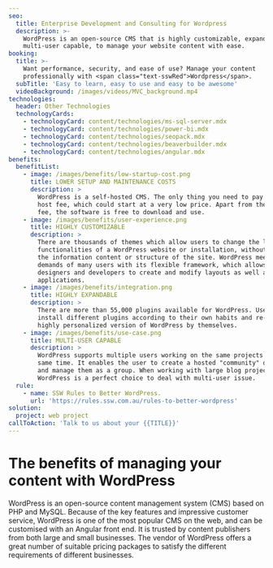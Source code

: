 ```yaml
---
seo:
  title: Enterprise Development and Consulting for Wordpress
  description: >-
    WordPress is an open-source CMS that is highly customizable, expandable, and
    multi-user capable, to manage your website content with ease.
booking:
  title: >-
    Want performance, security, and ease of use? Manage your content
    professionally with <span class="text-sswRed">Wordpress</span>.
  subTitle: 'Easy to learn, easy to use and easy to be awesome'
  videoBackground: /images/videos/MVC_background.mp4
technologies:
  header: Other Technologies
  technologyCards:
    - technologyCard: content/technologies/ms-sql-server.mdx
    - technologyCard: content/technologies/power-bi.mdx
    - technologyCard: content/technologies/seopack.mdx
    - technologyCard: content/technologies/beaverbuilder.mdx
    - technologyCard: content/technologies/angular.mdx
benefits:
  benefitList:
    - image: /images/benefits/low-startup-cost.png
      title: LOWER SETUP AND MAINTENANCE COSTS
      description: >
        WordPress is a self-hosted CMS. The only thing you need to pay is the
        host fee, which could start at a very low price. Apart from the host
        fee, the software is free to download and use.
    - image: /images/benefits/user-experience.png
      title: HIGHLY CUSTOMIZABLE
      description: >
        There are thousands of themes which allow users to change the look and
        functionalities of a WordPress website or installation, without changing
        the information content or structure of the site. WordPress meets the
        demands of many users with its flexible framework, which allows
        designers and developers to create and modify layouts as well as
        applications.
    - image: /images/benefits/integration.png
      title: HIGHLY EXPANDABLE
      description: >
        There are more than 55,000 plugins available for WordPress. Users can
        install different plugins according to their own habits and re-create a
        highly personalized version of WordPress by themselves.
    - image: /images/benefits/use-case.png
      title: MULTI-USER CAPABLE
      description: >
        WordPress supports multiple users working on the same projects at the
        same time. It enables the user to create a hosted "community" of users
        and manage them as a group. When working with large blog projects,
        WordPress is a perfect choice to deal with multi-user issue.
  rule:
    - name: SSW Rules to Better WordPress.
      url: 'https://rules.ssw.com.au/rules-to-better-wordpress'
solution:
  project: web project
callToAction: 'Talk to us about your {{TITLE}}'
---
```


# The benefits of managing your content with WordPress

<VideoEmbed url="https://youtu.be/KiS8rZBeIO0" />

WordPress is an open-source content management system (CMS) based on PHP and MySQL. Because of the key features and impressive customer service, WordPress is one of the most popular CMS on the web, and can be customised with an Angular front end. It is trusted by content publishers from both large and small businesses. The vendor of WordPress offers a great number of suitable pricing packages to satisfy the different requirements of different businesses.
